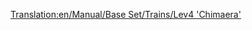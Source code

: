 [[Translation:en/Manual/Base Set/Trains/Lev4 'Chimaera']]
{{es/Manual/Base Set/Trains/Trenes|Imagen=[[File:en/Manual/Base Set/Trains/Lev4chimaerarhead.png]]
|Nombre=Lev4 'Chimaera'
|Precio=222.656 € (111.328 £)
|Velocidad=643 km/h (402 mph)
|Peso=300 t
|Potencia=20.000 CV (14.914 kW)
|Coste-anual=7.168 € (3.584 £)
|Diseño=2038
|Duración=20
|Capacidad=--
|Descripción= La locomotora más rápida del juego. Este es un tren de doble cabeza de tracción.

Usar esta máquina con todo su potencial puede darle algunos dolores de cabeza más tarde en el juego. Ya que aumenta un 33% la velocidad respecto de la [[es/Manual/Base Set/Trains/Lev3 'Pegasus'|Lev3 'Pegasus']], y usted tendrá que añadir desvíos o baipases en su red, o actualizar su flota entera (que sólo funcionará si todavía no ha llegado a la longitud máxima de la estación con la Lev3). 
|Vida-real=No existe todavía un equivalente de la vida real para este tren. Tal vez en algunos años, cuando la [https://www.wikipedia.org/wiki/es:Tren de levitación magnética levitación magnética] se haya convertido en una tecnología real, quizás usted pueda poner una máquina MagLew de cuarta generación aquí.

Trenes parecidos pueden ser el [https://www.wikipedia.org/wiki/es:Transrapid None], así como la atracción de Disneylandia [http://starwars.wikia.com/wiki/StarSpeeder_3000 Starspeeder 3000].

Por ser la única máquina MagLev con doble cabeza (de tracción) puede ser acertado el nombre elegido de [https://www.wikipedia.org/wiki/Quimera "Chimaera"].
}}
